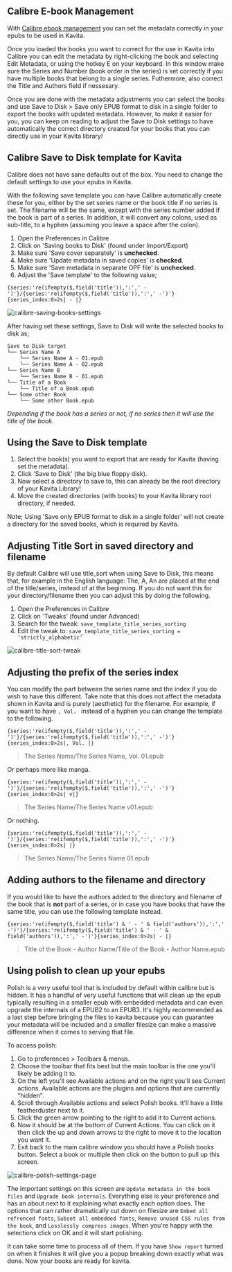 
## Calibre E-book Management

With [Calibre ebook management](https://calibre-ebook.com/) you can set the metadata correctly in your epubs to be used in Kavita. 

Once you loaded the books you want to correct for the use in Kavita into Calibre you can edit the metadata by right-clicking the book and selecting Edit Metadata, or using the hotkey E on your keyboard. In this window make sure the Series and Number (book order in the series) is set correctly if you have multiple books that belong to a single series. Futhermore, also correct the Title and Authors field if nessesary.

Once you are done with the metadata adjustments you can select the books and use Save to Disk > Save only EPUB format to disk in a single folder to export the books with updated metadata. However, to make it easier for you, you can keep on reading to adjust the Save to Disk settings to have automatically the correct directory created for your books that you can directly use in your Kavita library!

## Calibre Save to Disk template for Kavita

<Callout type="warning" emoji="⚠️">
    Calibre does not have sane defaults out of the box. You need to change the default settings to use your epubs in Kavita. 
</Callout>

 With the following save template you can have Calibre automatically create these for you, either by the set series name or the book title if no series is set. The filename will be the same, except with the series number added if the book is part of a series. In addition, it will convert any colons, used as sub-title, to a hyphen (assuming you leave a space after the colon).

1. Open the Preferences in Calibre
2. Click on 'Saving books to Disk' (found under Import/Export)
3. Make sure 'Save cover separately' is **unchecked**.
4. Make sure 'Update metadata in saved copies' is **checked**.
5. Make sure 'Save metadata in separate OPF file' is **unchecked**.
6. Adjust the 'Save template' to the following value;

`{series:'re(ifempty($,field('title')),':',' -')'}/{series:'re(ifempty($,field('title')),':',' -')'}{series_index:0>2s| - |}`

![calibre-saving-books-settings](../../../public/guides/3rdparty/calibre-saving-books-settings.png)

After having set these settings, Save to Disk will write the selected books to disk as;
```
Save to Disk target
└── Series Name A
    └── Series Name A - 01.epub
    └── Series Name A - 02.epub
└── Series Name B
    └── Series Name B - 01.epub
└── Title of a Book
    └── Title of a Book.epub
└── Some other Book
    └── Some other Book.epub
```
_Depending if the book has a series or not, if no series then it will use the title of the book._

## Using the Save to Disk template

1. Select the book(s) you want to export that are ready for Kavita (having set the metadata).
2. Click 'Save to Disk' (the big blue floppy disk).
3. Now select a directory to save to, this can already be the root directory of your Kavita Library!
4. Move the created directories (with books) to your Kavita library root directory, if needed.

Note; Using 'Save only EPUB format to disk in a single folder' will not create a directory for the saved books, which is required by Kavita.

## Adjusting Title Sort in saved directory and filename

By default Calibre will use title_sort when using Save to Disk, this means that, for example in the English language: The, A, An are placed at the end of the title/series, instead of at the beginning. If you do not want this for your directory/filename then you can adjust this by doing the following.

1. Open the Preferences in Calibre
2. Click on 'Tweaks' (found under Advanced)
2. Search for the tweak: `save_template_title_series_sorting`
3. Edit the tweak to: `save_template_title_series_sorting = 'strictly_alphabetic'`

![calibre-title-sort-tweak](../../../public/guides/3rdparty/calibre-title-sort-tweak.png)

## Adjusting the prefix of the series index

You can modify the part between the series name and the index if you do wish to have this different. Take note that this does not affect the metadata shown in Kavita and is purely (aesthetic) for the filename. For example, if you want to have `, Vol. ` instead of a hyphen you can change the template to the following.

`{series:'re(ifempty($,field('title')),':',' -')'}/{series:'re(ifempty($,field('title')),':',' -')'}{series_index:0>2s|, Vol. |}`

> The Series Name/The Series Name, Vol. 01.epub

Or perhaps more like manga.

`{series:'re(ifempty($,field('title')),':',' -')'}/{series:'re(ifempty($,field('title')),':',' -')'}{series_index:0>2s| v|}`

> The Series Name/The Series Name v01.epub

Or nothing.

`{series:'re(ifempty($,field('title')),':',' -')'}/{series:'re(ifempty($,field('title')),':',' -')'}{series_index:0>2s| |}`

> The Series Name/The Series Name 01.epub

## Adding authors to the filename and directory

If you would like to have the authors added to the directory and filename of the book that is **not** part of a series, or in case you have books that have the same title, you can use the following template instead.

`{series:'re(ifempty($,field('title') & ' - ' & field('authors')),':',' -')'}/{series:'re(ifempty($,field('title') & ' - ' & field('authors')),':',' -')'}{series_index:0>2s| - |}`

> Title of the Book - Author Name/Title of the Book - Author Name.epub

## Using polish to clean up your epubs

Polish is a very useful tool that is included by default within calibre but is hidden. It has a handful of very useful functions that will clean up the epub typically resulting in a smaller epub with embedded metadata and can even upgrade the internals of a EPUB2 to an EPUB3. It's highly recommended as a last step before bringing the files to kavita because you can guarantee your metadata will be included and a smaller filesize can make a massive difference when it comes to serving that file.

To access polish:
1. Go to preferences > Toolbars & menus. 
2. Choose the toolbar that fits best but the main toolbar is the one you'll likely be adding it to. 
3. On the left you'll see Available actions and on the right you'll see Current actions. Available actions are the plugins and options that are currently "hidden". 
4. Scroll through Available actions and select Polish books. It'll have a little featherduster next to it.
5. Click the green arrow pointing to the right to add it to Current actions. 
6. Now it should be at the bottom of Current Actions. You can click on it then click the up and down arrows to the right to move it to the location you want it.
7. Exit back to the main calibre window you should have a Polish books button. Select a book or multiple then click on the button to pull up this screen.

![calibre-polish-settings-page](../../../public/guides/3rdparty/calibre-polish-settings-page.png)

The important settings on this screen are `Update metadata in the book files` and `Upgrade book internals`. Everything else is your preference and has an about next to it explaining what exactly each option does.
The options that can rather dramatically cut down on filesize are `Embed all refrenced fonts`, `Subset all embedded fonts`, `Remove unused CSS rules from the book`, and `Losslessly compress images`. When you're happy with the selections click on OK and it will start polishing. 

It can take some time to process all of them. If you have `Show report` turned on when it finishes it will give you a popup breaking down exactly what was done. Now your books are ready for kavita.
